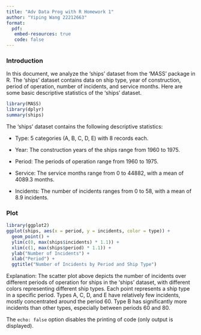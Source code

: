 ```yaml
---
title: "Adv Data Prog with R Homework 1"
author: "Yiping Wang 22212663"
format: 
  pdf:
   embed-resources: true
   code: false
---
```


### Introduction

In this document, we analyze the 'ships' dataset from the 'MASS' package in R. The 'ships' dataset contains data on ship type, year of construction, period of operation, number of incidents, and service months. Here are some basic descriptive statistics of the 'ships' dataset.

```r
library(MASS)
library(dplyr)
summary(ships)
```

The 'ships' dataset contains the following descriptive statistics:

-   Type: 5 categories (A, B, C, D, E) with 8 records each.

-   Year: The construction years of the ships range from 1960 to 1975.

-   Period: The periods of operation range from 1960 to 1975.

-   Service: The service months range from 0 to 44882, with a mean of 4089.3 months.

-   Incidents: The number of incidents ranges from 0 to 58, with a mean of 8.9 incidents.

### Plot

```r
library(ggplot2)
ggplot(ships, aes(x = period, y = incidents, color = type)) +
  geom_point() +
  ylim(c(0, max(ships$incidents) * 1.1)) + 
  xlim(c(1, max(ships$period) * 1.1)) + 
  ylab("Number of Incidents") + 
  xlab("Period") +
  ggtitle("Number of Incidents by Period and Ship Type")
```

Explanation: The scatter plot above depicts the number of incidents over different periods of operation for ships in the 'ships' dataset, with different colors representing different ship types. Each point represents a ship type in a specific period. Types A, C, D, and E have relatively few incidents, mostly concentrated around the period 60. Type B has significantly more incidents than other types, especially between periods 60 and 80.

The `echo: false` option disables the printing of code (only output is displayed).
